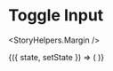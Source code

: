 

<Meta title="Components|Inputs|Toggle" />

# Toggle Input

<StoryHelpers.Margin />

<Story name="Toggle">
  <StoryHelpers.StateContainer defaultState={true}>
    {({ state, setState }) => (
      <Inputs.Toggle
        label="Toggle Input"
        input={{
          value: state,
          onChange: setState
        }}
      />
    )}
  </StoryHelpers.StateContainer>
</Story>

<Props of={Inputs.Toggle} />
